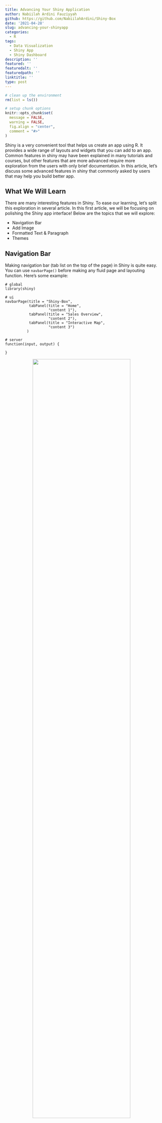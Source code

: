 ```yaml
---
title: Advancing Your Shiny Application
author: Nabiilah Ardini Fauziyyah
github: https://github.com/NabiilahArdini/Shiny-Box
date: '2021-04-28'
slug: advancing-your-shinyapp
categories:
  - R
tags:
  - Data Visualization
  - Shiny App
  - Shiny Dashboard
description: ''
featured: ''
featuredalt: ''
featuredpath: ''
linktitle: ''
type: post
---
```


```r
# clean up the environment
rm(list = ls())

# setup chunk options
knitr::opts_chunk$set(
  message = FALSE,
  warning = FALSE,
  fig.align = "center",
  comment = "#>"
)
```

Shiny is a very convenient tool that helps us create an app using R. It provides a wide range of layouts and widgets that you can add to an app. Common features in shiny may have been explained in many tutorials and courses, but other features that are more advanced require more exploration from the users with only brief documentation. In this article, let's discuss some advanced features in shiny that commonly asked by users that may help you build better app.

## What We Will Learn

There are many interesting features in Shiny. To ease our learning, let's split this exploration in several article. In this first article, we will be focusing on polishing the Shiny app interface! Below are the topics that we will explore:

* Navigation Bar
* Add Image
* Formatted Text & Paragraph
* Themes

## Navigation Bar

Making navigation bar (tab list on the top of the page) in Shiny is quite easy. You can use `navbarPage()` before making any fluid page and layouting function. Here's some example:

```
# global
library(shiny)

# ui
navbarPage(title = "Shiny-Box",
           tabPanel(title = "Home", 
                    "content 1"),
           tabPanel(title = "Sales Overview",
                    "content 2"),
           tabPanel(title = "Interactive Map",
                    "content 3")
          )

# server
function(input, output) {
    
}
```

<center> ![](/img/shiny-box/navbar1.png){width="80%"} </center>

You can also inverse the color of navigation bar so that the bar fill will be black and have a white font color. Just use argument `inverse = T`:

```
navbarPage(title = "Shiny-Box",
           tabPanel(title = "Home", 
                    "content 1"),
           tabPanel(title = "Sales Overview",
                    "content 2"),
           tabPanel(title = "Interactive Map",
                    "content 3"),
           inverse = T
           )
```

<center> ![](/img/shiny-box/navbar2.png){width="80%"} </center>

Even more, you can customize the whole app color palette and visuals with the help of additional package. But, we will discuss this in a separate section in this article.

If you want to custom the content for each page, you can use `fluidPage()` function inside the `tabPanel()` as usual and work with layout functions, positioning inputs and outputs.

```
navbarPage(title = "Shiny-Box",
           tabPanel(title = "Home", 
                    "content 1"),
           
           # fill content for tab 2
           tabPanel(title = "Sales Overview",
                    fluidPage(
                        sidebarLayout(
                            sidebarPanel(
                                selectInput("status", label = "Status of Purchase:",
                                            choices = c("Purchased", "Cancelled")),
                            ),
                            mainPanel(
                                p("There will be plot here")
                            )
                        )
                    )),
           
           tabPanel(title = "Interactive Map",
                    "content 3"),
           inverse = T
)
```

<center> ![](/img/shiny-box/navbar3.png){width="80%"} </center>

There it is the navbar! Meanwhile, if you prefer the navbar on the left side of the app (most similar to sidebar but can contain several tabPanels), you can use the `navlistPage()` function instead. Here's the detailed [documentation](https://shiny.rstudio.com/articles/layout-guide.html) on application layout in Shiny. Another option is to use [**shinydashboard**](https://rstudio.github.io/shinydashboard/) package instead and use the templates they already provided, with side note that you cannot use navbar on the top of the page.

## Adding Image

To add an image in Shiny is done by using `renderImage()` function. The official documentation can be found [here](https://shiny.rstudio.com/articles/images.html), but perhaps a more detailed example below can help you understand how it works.

The most efficient way to add an image is by storing the image file in a sub-directory named `www` inside your app folder. Below is an example:

<center> ![](/img/shiny-box/image1.png){width="80%"} </center>

And then we can display it in the app with function `renderImage()` and `imageOutput()`:

```
# ui: code in the first tabPanel 
tabPanel(title = "Home",
         imageOutput("home_img")
         )

# add output in server
output$home_img <- renderImage({
    
    list(src = "www/header_img.png",
         width = "100%",
         height = 330)
    
  }, deleteFile = F)
```

<center> ![](/img/shiny-box/image2.png){width="80%"} </center>

Notice that the `renderImage()` function will source the image file from our `www` folder (yes, it has to be named "www" so that we can camouflage it as an URL). We can also set the width and height of the image in percent or in pixel. In the code, we can also set argument `deleteFile = F` so that the image will not be deleted once it has been rendered.

## Formatting Text & Paragraph

We can add formatted text easily in shiny by using **HTML tags** that are listed on the page 2 of Shiny cheat sheet. Common tags also have wrapper function that will ease your way with formatting text and paragraph. Below are some example:

**1. Add paragraph**

The most common task is to add a paragraph by using `p()`. You can add text inside with a quotation marks `""`. You can also add text with specific font face (bold, italic, ect.), links and other forms of formatted text.

Inside the function, before adding any text, you can also set **css attributes** that will be applied to all text inside the paragraph. This is done by using `style = ...` argument. Here's an example below:

```
p(style = "text-align: justify; font-size = 16px",
  "text here")
```

**2. Font face & links**

* Bold: by adding wrapper functions `strong("text here")`
* Italic: by adding wrapper functions `em("text here")`
* Code: by adding wrapper functions `code("text here")`
* Link: by adding wrapper functions `a(href = "text here", "link")`

**3. Horizontal line & breaks**

* Horizontal line: `hr()`
* Breaks (add a new line): `br()`

**4. Header**

You can add header 1 until header 6 by using function `h1()` and so on until `h6()`.

**5. Blockquote**

Blockquote is not a common HTML tags and therefore shiny have not provided function for it. We can use the HTML tags `tags$blockquote` instead. You can find other HTML tags in the Shiny cheat sheet. Below is an example code:

```
tags$blockquote("This is a nice quote", cite = "Anonymous")
```

As you can see above, using HTML tags is no difference than using the HTML wrapper function. Use can use what is easier for you.

Below is the example code to add formatted text and paragraph in Shiny:

```
# ui: code in the first tabPanel

tabPanel(title = "Home",
         imageOutput("home_img", height = "320px"),
         br(),
         hr(),
         h4(strong("Project Description")),
         p(style="text-align: justify; font-size = 25px",
          "Shiny-Box is a Shiny application made with 
          the purpose of", 
          em("demonstrating various use of shiny features"), 
          "that are frequently asked by users but rarely 
          discussed in a beginner or formal class environment. 
          With an example app and its code, Shiny-Box hopefully 
          will ease your understanding on the mechanism 
          of various Shiny features. Go to",
          a(href = "https://github.com/NabiilahArdini/Shiny-Box",
            "Shiny-Box GitHub Page"),
          "to find more details on the source code."),
                    
         tags$blockquote("Shiny-Box is still under continuous development. 
           Please look forward to future updates!"),
         hr()
  )
```

<center> ![](/img/shiny-box/text1.png){width="80%"} </center>

## Themes

A great user interface is the one that pleases the user's eyes. Applying themes to our Shiny app will significantly boost the appearance of our app. Applying themes in shiny can be done using additional package. Previously common used package includes:

* [**shinythemes**](https://rstudio.github.io/shinythemes/): for Shiny app
* [**dashboardthemes**](https://github.com/nik01010/dashboardthemes) for Shiny dashboard

But in the last February 2021, newer package called [**bslib**](https://rstudio.github.io/bslib/index.html) was introduced in the official [Shiny documentation](https://shiny.rstudio.com/articles/themes.html).

bslib package allows users to apply modern versions of Bootstrap, Bootswatch themes, as well as custom themes in the app, and each theme be modified in real time! Below is the very basic way of using Bootswatch theme with bslib package. You may refer to the official documentation above while understanding the example code below:

```
# global
library(shiny)
library(bslib)

# ui
navbarPage(title = "Shiny-Box", 
           theme = bs_theme(bootswatch = "lux"),
           
           # <add tabPanels etc. from here on>
    )
```

The code above will instruct Shiny to use Bootswatch theme "Lux". Here's the result:

<center> ![](/img/shiny-box/theme1.png){width="80%"} </center>

Quite fascinating is it?! You can find other **Bootswatch theme** [here](https://bootswatch.com/), or you can create your own theme easily by setting parameters within `bs_theme()` function. You can edit the main background color (bg), foreground color (fg), accent colors (primary, secondary, etc), and fonts (base_font, heading_font, code_font, etc). Below is some example code and its result.  

```
# ui 
navbarPage(title = "Shiny-Box", 
           theme = bs_theme(bg = "white",
                            fg = "black",
                            primary = "maroon",
                            base_font = font_google("Montserrat")
                            ),
           
           # <add tabPanels etc. from here on>
  )
```

<center> ![](/img/shiny-box/theme2.png){width="80%"} </center>

For more features of bslib package such as customizing theme in real time, you can refer to the [official documentation](https://rstudio.github.io/bslib/articles/bslib.html) which thankfully quite easy to read!

Last but not least, take a note here that the bslib package is originally made to be applied in Shiny app. If you wish to add theme to your Shiny dashboard, you still have to use the dashboardtheme package we've mentioned earlier.

There are many other features of Shiny that can make your app more interesting, but we will finish it here for the part one of our exploration. Full code of the app demonstrated here can be found in the [GitHub Page](https://github.com/NabiilahArdini/Shiny-Box). Please look forward to the next article that will be focused on exploring the reactive mechanism, inputs and outputs of Shiny. Until later!